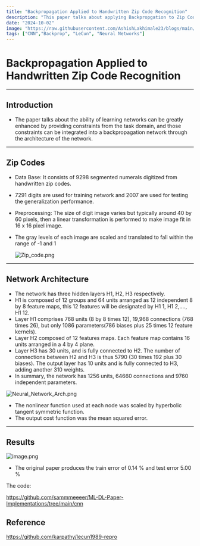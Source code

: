 ```yaml
---
title: "Backpropagation Applied to Handwritten Zip Code Recognition"
description: "This paper talks about applying Backpropgation to Zip Code"
date: "2024-10-02"
image: "https://raw.githubusercontent.com/AshishLakhimale23/blogs/main/images/lecun1989.png"
tags: ["CNN","Backprop", "LeCun", "Neural Networks"]
---
```


# Backpropagation Applied to Handwritten Zip Code Recognition

---

## Introduction

- The paper talks about the ability of learning networks can be greatly enhanced by providing constraints from the task domain, and those constraints can be integrated into a backpropagation network through the architecture of the network.

---

## Zip Codes

- Data Base: It consists of 9298 segmented numerals digitized from handwritten zip codes.
- 7291 digits are used for training network and 2007 are used for testing the generalization performance.
- Preprocessing: The size of digit image varies but typically around 40 by 60 pixels, then a linear transformation is performed to make image fit in 16 x 16 pixel image.
- The gray levels of each image are scaled and translated to fall within the range of -1 and 1
    
    ![Zip_code.png](https://raw.githubusercontent.com/AshishLakhimale23/blogs/main/images/Zip_Code.png)
    

---

## Network Architecture

- The network has three hidden layers H1, H2, H3 respectively.
- H1 is composed of 12 groups and 64 units arranged as 12 independent 8 by 8 feature maps, this 12 features will be designated by H1 1, H1 2,...., H1 12.
- Layer H1 comprises 768 units (8 by 8 times 12), 19,968 connections (768 times 26), but only 1086 parameters(786 biases plus 25 times 12 feature kernels).
- Layer H2 composed of 12 features maps. Each feature map contains 16 units arranged in a 4 by 4 plane.
- Layer H3 has 30 units, and is fully connected to H2. The number of connections between H2 and H3 is thus 5790 (30 times 192 plus 30 biases). The output layer has 10 units and is fully connected to H3, adding another 310 weights.
- In summary, the network has 1256 units, 64660 connections and 9760 independent parameters.

![Neural_Network_Arch.png](https://raw.githubusercontent.com/AshishLakhimale23/blogs/main/images/Neural_Network_Architecture.png)

- The nonlinear function used at each node was scaled by hyperbolic tangent symmetric function.
- The output cost function was the mean squared error.

---

## Results

![image.png](https://raw.githubusercontent.com/AshishLakhimale23/blogs/main/images/Arch.png)

- The original paper produces the train error of 0.14 % and test error 5.00 %

The code:

https://github.com/sammmeeeer/ML-DL-Paper-Implementations/tree/main/cnn

## Reference

https://github.com/karpathy/lecun1989-repro
